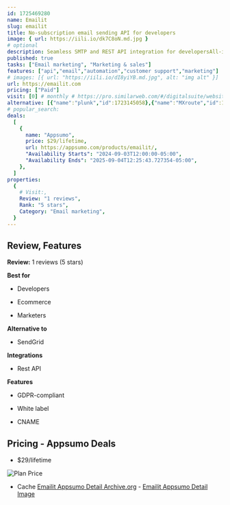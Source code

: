 ```yaml
---
id: 1725469280
name: Emailit
slug: emailit
title: No-subscription email sending API for developers
image: { url: https://iili.io/dk7C8oN.md.jpg }
# optional
description: Seamless SMTP and REST API integration for developersAll-in-one dashboard for comprehensive email management
published: true
tasks: ["Email marketing", "Marketing & sales"]
features: ["api","email","automation","customer support","marketing"]
# images: [{ url: "https://iili.io/dI8yiYB.md.jpg", alt: "img alt" }]
url: https://emailit.com
pricing: ["Paid"]
visit: [0] # monthly # https://pro.similarweb.com/#/digitalsuite/websiteanalysis/home
alternative: [{"name":"plunk","id":1723145058},{"name":"MXroute","id":1722159080},{"name":"Resend","id":1722158627},{"name":"listmonk","id":1723133821},{"name":"Email Sequences","id":1723482086},{"name":"mailgun","id":1724354067},{"name":"EmailsNest","id":1724957252},{"name":"Gumbamail","id":1724957200},{"name":"Mail Rocket","id":1724957280},{"name":"onedev","id":1723478878}]
# popular_search:
deals:
  [
    {
      name: "Appsumo",
      price: $29/lifetime,
      url: https://appsumo.com/products/emailit/,
      "Availability Starts": "2024-09-03T12:00:00-05:00",
      "Availability Ends": "2025-09-04T12:25:43.727354-05:00",
    },
  ]
properties:
  {
    # Visit:,
    Review: "1 reviews",
    Rank: "5 stars",
    Category: "Email marketing",
  }
---
```


## Review, Features

**Review:** 1 reviews (5 stars)

**Best for**

- Developers

- Ecommerce

- Marketers

**Alternative to**

- SendGrid

**Integrations**

- Rest API

**Features**

- GDPR-compliant

- White label

- CNAME

## Pricing - Appsumo Deals

- $29/lifetime

<Img src="https://iili.io/dk7ynbn.png" alt="Plan Price" />

- Cache [Emailit Appsumo Detail Archive.org](https://web.archive.org/web/*/https://appsumo.com/products/emailit/) - [Emailit Appsumo Detail Image](https://iili.io/dkY997S.png)
